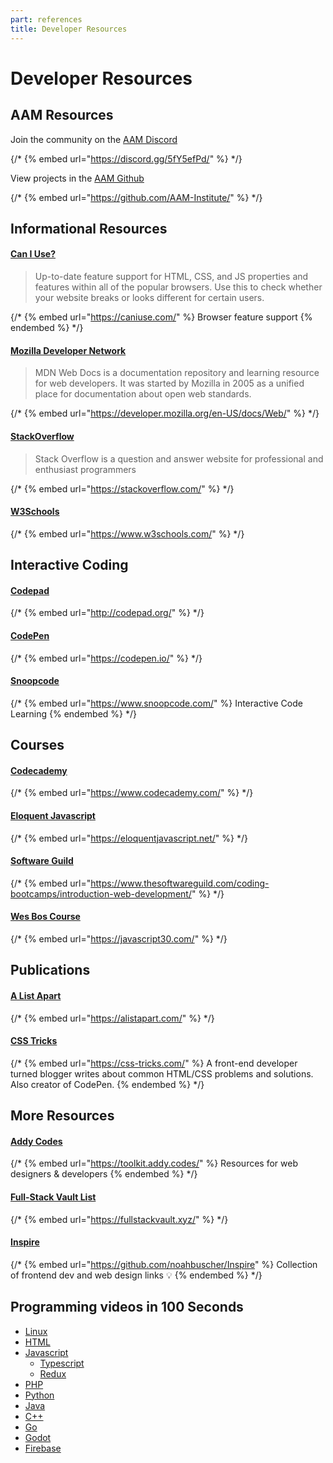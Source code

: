 ```yaml
---
part: references
title: Developer Resources
---
```


# Developer Resources

## AAM Resources

Join the community on the [AAM Discord](https://discord.gg/5fY5efPd)

{/* {% embed url="https://discord.gg/5fY5efPd/" %} */}

View projects in the [AAM Github](https://github.com/AAM-Institute/)

{/* {% embed url="https://github.com/AAM-Institute/" %} */}

## Informational Resources

#### [**Can I Use?**](https://caniuse.com/)

> Up-to-date feature support for HTML, CSS, and JS properties and features within all of the popular browsers. Use this to check whether your website breaks or looks different for certain users.

{/* {% embed url="https://caniuse.com/" %} Browser feature support {% endembed %} */}

#### [Mozilla Developer Network](https://developer.mozilla.org/en-US/docs/Web)

> MDN Web Docs is a documentation repository and learning resource for web developers. It was started by Mozilla in 2005 as a unified place for documentation about open web standards.

{/* {% embed url="https://developer.mozilla.org/en-US/docs/Web/" %} */}

#### [StackOverflow](https://stackoverflow.com/)

> Stack Overflow is a question and answer website for professional and enthusiast programmers

{/* {% embed url="https://stackoverflow.com/" %} */}

#### [W3Schools](https://www.w3schools.com/)

{/* {% embed url="https://www.w3schools.com/" %} */}

## Interactive Coding

#### [Codepad](http://codepad.org/)

{/* {% embed url="http://codepad.org/" %} */}

#### [CodePen](https://codepen.io/)

{/* {% embed url="https://codepen.io/" %} */}

#### [Snoopcode](https://www.snoopcode.com/)

{/* {% embed url="https://www.snoopcode.com/" %} Interactive Code Learning {% endembed %} */}

## Courses

#### [Codecademy](https://www.codecademy.com/)

{/* {% embed url="https://www.codecademy.com/" %} */}

#### [Eloquent Javascript](https://eloquentjavascript.net/)

{/* {% embed url="https://eloquentjavascript.net/" %} */}

#### [Software Guild](https://www.thesoftwareguild.com/coding-bootcamps/introduction-web-development/)

{/* {% embed url="https://www.thesoftwareguild.com/coding-bootcamps/introduction-web-development/" %} */}

#### [Wes Bos Course](https://javascript30.com/)

{/* {% embed url="https://javascript30.com/" %} */}

## Publications

#### [A List Apart](https://alistapart.com/)

{/* {% embed url="https://alistapart.com/" %} */}

#### [CSS Tricks](https://css-tricks.com/)

{/* {% embed url="https://css-tricks.com/" %} A front-end developer turned blogger writes about common HTML/CSS problems and solutions. Also creator of CodePen. {% endembed %} */}

## More Resources

#### [Addy Codes](https://toolkit.addy.codes/)

{/* {% embed url="https://toolkit.addy.codes/" %} Resources for web designers & developers {% endembed %} */}

#### [Full-Stack Vault List](https://fullstackvault.xyz/)

{/* {% embed url="https://fullstackvault.xyz/" %} */}

#### [Inspire](https://github.com/noahbuscher/Inspire)

{/* {% embed url="https://github.com/noahbuscher/Inspire" %} Collection of frontend dev and web design links 💡 {% endembed %} */}

## Programming videos in 100 Seconds

- [Linux](https://www.youtube.com/watch?v=rrB13utjYV4)
- [HTML](https://www.youtube.com/watch?v=ok-plXXHlWw)
- [Javascript](https://www.youtube.com/watch?v=DHjqpvDnNGE)
  - [Typescript](https://www.youtube.com/watch?v=zQnBQ4tB3ZA)
  - [Redux](https://www.youtube.com/watch?v=_shA5Xwe8_4)
- [PHP](https://www.youtube.com/watch?v=a7_WFUlFS94)
- [Python](https://www.youtube.com/watch?v=x7X9w_GIm1s)
- [Java](https://www.youtube.com/watch?v=l9AzO1FMgM8)
- [C++](https://www.youtube.com/watch?v=MNeX4EGtR5Y)
- [Go](https://www.youtube.com/watch?v=446E-r0rXHI)
- [Godot](https://www.youtube.com/watch?v=QKgTZWbwD1U)
- [Firebase](https://www.youtube.com/watch?v=vAoB4VbhRzM)
